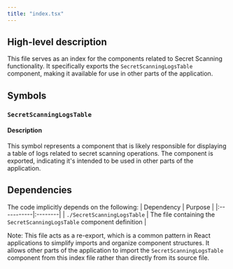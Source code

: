 ```yaml
---
title: "index.tsx"
---
```


## High-level description
This file serves as an index for the components related to Secret Scanning functionality. It specifically exports the `SecretScanningLogsTable` component, making it available for use in other parts of the application.

## Symbols

### `SecretScanningLogsTable`
#### Description
This symbol represents a component that is likely responsible for displaying a table of logs related to secret scanning operations. The component is exported, indicating it's intended to be used in other parts of the application.

## Dependencies
The code implicitly depends on the following:
| Dependency | Purpose |
|:-----------|:--------|
| `./SecretScanningLogsTable` | The file containing the `SecretScanningLogsTable` component definition |

Note: This file acts as a re-export, which is a common pattern in React applications to simplify imports and organize component structures. It allows other parts of the application to import the `SecretScanningLogsTable` component from this index file rather than directly from its source file.